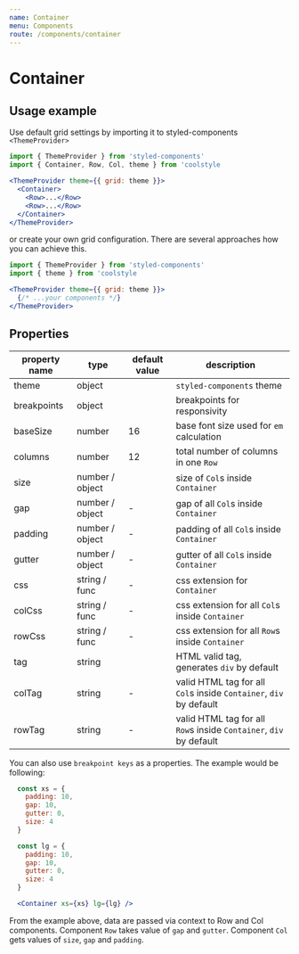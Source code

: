 ```yaml
---
name: Container
menu: Components
route: /components/container
---
```


# Container

## Usage example

Use default grid settings by importing it to styled-components
`<ThemeProvider>`

```jsx
import { ThemeProvider } from 'styled-components'
import { Container, Row, Col, theme } from 'coolstyle

<ThemeProvider theme={{ grid: theme }}>
  <Container>
    <Row>...</Row>
    <Row>...</Row>
  </Container>
</ThemeProvider>
```

or create your own grid configuration. There are several approaches
how you can achieve this.

```jsx
import { ThemeProvider } from 'styled-components'
import { theme } from 'coolstyle

<ThemeProvider theme={{ grid: theme }}>
  {/* ...your components */}
</ThemeProvider>
```

## Properties

| property name | type            | default value | description                                                        |
| ------------- | --------------- | ------------- | ------------------------------------------------------------------ |
| theme         | object          |               | `styled-components` theme                                          |
| breakpoints   | object          |               | breakpoints for responsivity                                       |
| baseSize      | number          | 16            | base font size used for `em` calculation                           |
| columns       | number          | 12            | total number of columns in one `Row`                               |
| size          | number / object |               | size of `Col`s inside `Container`                                  |
| gap           | number / object | -             | gap of all `Col`s inside `Container`                               |
| padding       | number / object | -             | padding of all `Col`s inside `Container`                           |
| gutter        | number / object | -             | gutter of all `Col`s inside `Container`                            |
| css           | string / func   | -             | css extension for `Container`                                      |
| colCss        | string / func   | -             | css extension for all `Col`s inside `Container`                    |
| rowCss        | string / func   | -             | css extension for all `Row`s inside `Container`                    |
| tag           | string          |               | HTML valid tag, generates `div` by default                         |
| colTag        | string          | -             | valid HTML tag for all `Col`s inside `Container`, `div` by default |
| rowTag        | string          | -             | valid HTML tag for all `Row`s inside `Container`, `div` by default |

You can also use `breakpoint keys` as a properties. The example would be following:

```jsx
  const xs = {
    padding: 10,
    gap: 10,
    gutter: 0,
    size: 4
  }

  const lg = {
    padding: 10,
    gap: 10,
    gutter: 0,
    size: 4
  }

  <Container xs={xs} lg={lg} />
```

From the example above, data are passed via context to Row and Col components.
Component `Row` takes value of `gap` and `gutter`.
Component `Col` gets values of `size`, `gap` and `padding`.
